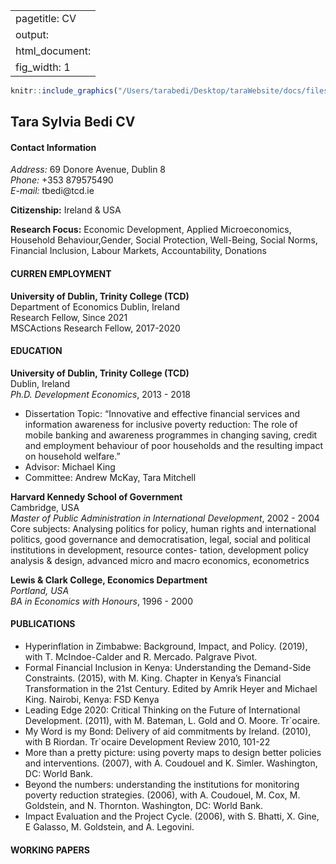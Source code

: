 


---
pagetitle: CV
output:
  html_document:
    fig_width: 1
---
```r
knitr::include_graphics("/Users/tarabedi/Desktop/taraWebsite/docs/files/Tara_Bedi_CV_2023.pdf")
```

## Tara Sylvia Bedi CV

#### **Contact Information**<br>
*Address:* 69 Donore Avenue, Dublin 8  <br>
*Phone:* +353 879575490 <br>
*E-mail:* tbedi@tcd.ie  <br>

**Citizenship:** Ireland & USA 

**Research Focus:** Economic Development, Applied Microeconomics, Household Behaviour,Gender, Social Protection, Well-Being, Social Norms, Financial Inclusion,  Labour Markets, Accountability, Donations

#### **CURREN EMPLOYMENT** <br>
**University of Dublin, Trinity College (TCD)** <br>
Department of Economics Dublin, Ireland <br>
Research Fellow, Since 2021 <br>
MSCActions Research Fellow, 2017-2020

#### **EDUCATION** <br>
**University of Dublin, Trinity College (TCD)** <br>
Dublin, Ireland <br>
*Ph.D. Development Economics*, 2013 - 2018 <br>

* Dissertation Topic: “Innovative and effective financial services and information awareness for inclusive poverty reduction: The role of mobile banking and awareness programmes in changing saving, credit and employment behaviour of poor households and the resulting impact on household welfare.”
* Advisor: Michael King
* Committee: Andrew McKay, Tara Mitchell

**Harvard Kennedy School of Government**<br>
Cambridge, USA<br>
*Master of Public Administration in International Development*, 2002 - 2004 <br>
Core subjects: Analysing politics for policy, human rights and international politics, good governance and democratisation, legal, social and political institutions in development, resource contes- tation, development policy analysis & design, advanced micro and macro economics, econometrics

**Lewis & Clark College, Economics Department***<br>
Portland, USA*<br>
*BA in Economics with Honours*, 1996 - 2000

#### **PUBLICATIONS**

* Hyperinflation in Zimbabwe: Background, Impact, and Policy. (2019), with T. McIndoe-Calder and R. Mercado. Palgrave Pivot.
* Formal Financial Inclusion in Kenya: Understanding the Demand-Side Constraints. (2015), with M. King. Chapter in Kenya’s Financial Transformation in the 21st Century. Edited by Amrik Heyer and Michael King. Nairobi, Kenya: FSD Kenya
* Leading Edge 2020: Critical Thinking on the Future of International Development. (2011), with M. Bateman, L. Gold and O. Moore. Tr`ocaire.
* My Word is my Bond: Delivery of aid commitments by Ireland. (2010), with B Riordan. Tr`ocaire Development Review 2010, 101-22
* More than a pretty picture: using poverty maps to design better policies and interventions. (2007), with A. Coudouel and K. Simler. Washington, DC: World Bank.
* Beyond the numbers: understanding the institutions for monitoring poverty reduction strategies. (2006), with A. Coudouel, M. Cox, M. Goldstein, and N. Thornton. Washington, DC: World Bank.
* Impact Evaluation and the Project Cycle. (2006), with S. Bhatti, X. Gine, E Galasso, M. Goldstein, and A. Legovini.

#### **WORKING PAPERS**

